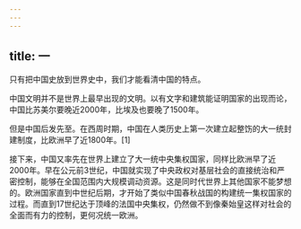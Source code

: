 ```yaml
---
---
---
```

title: 一
---



只有把中国史放到世界史中，我们才能看清中国的特点。

中国文明并不是世界上最早出现的文明。以有文字和建筑能证明国家的出现而论，中国比苏美尔要晚近2000年，比埃及也要晚了1500年。

但是中国后发先至。在西周时期，中国在人类历史上第一次建立起整饬的大一统封建制度，比欧洲早了近1800年。[1]

接下来，中国又率先在世界上建立了大一统中央集权国家，同样比欧洲早了近2000年。早在公元前3世纪，中国就实现了中央政权对基层社会的直接统治和严密控制，能够在全国范围内大规模调动资源。这是同时代世界上其他国家不能梦想的。欧洲国家直到中世纪后期，才开始了类似中国春秋战国的构建统一集权国家的过程。而直到17世纪达于顶峰的法国中央集权，仍然做不到像秦始皇这样对社会的全面而有力的控制，更何况统一欧洲。